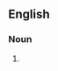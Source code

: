 ==English==

===Noun===
{{head|en|noun form|head=[[trick]]s [[of]] [[the]] [[trade]]}}

# {{plural of|trick of the trade|lang=en}}